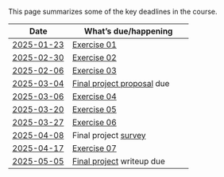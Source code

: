 This page summarizes some of the key deadlines in the course.

| Date      | What's [due]{.orange_due}/happening |
|-----------|----------------------|
| [2025-01-23](schedule.qmd#thursday-january-23)   | [Exercise 01](exercises/ex01-figs-in-psych-sci.qmd) |
| [2025-02-30](schedule.qmd#thursday-january-30) | [Exercise 02](exercises/ex02-data-viz-outside-psych.qmd) |
| [2025-02-06](schedule.qmd#thursday-february-06) | [Exercise 03](exercises/ex03-making-data.qmd) |
| [2025-03-04](schedule.qmd#thursday-march-04) | [Final project proposal](exercises/final-project.qmd) due |
| [2025-03-06](schedule.qmd#thursday-march-06) | [Exercise 04](exercises/ex04-sci-of-data-viz.qmd) |
| [2025-03-20](schedule.qmd#thursday-march-20)  | [Exercise 05](exercises/ex05-figure-prep-guidelines.qmd) |
| [2025-03-27](schedule.qmd#thursday-march-27) | [Exercise 06](exercises/ex06-figs-w-r.qmd) |
| [2025-04-08](schedule.qmd#thursday-march-27) | Final project [survey](exercises/final-project.qmd#survey) |
| [2025-04-17](schedule.qmd#tuesday-april-08) | [Exercise 07](exercises/ex07-figs-w-python.qmd) |
| [2025-05-05](schedule.qmd#tuesday-may-05)  | [Final project](exercises/final-project.qmd) writeup due |